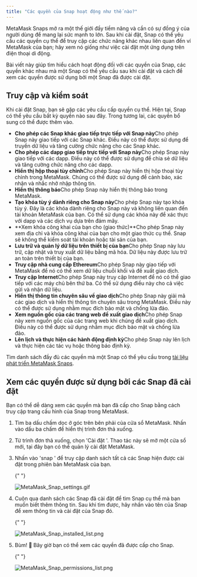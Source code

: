 ```yaml
---
title: "Các quyền của Snap hoạt động như thế nào?"
---
```


MetaMask Snaps mở ra một thế giới đầy tiềm năng và cần có sự đồng ý của người dùng để mang lại sức mạnh to lớn. Sau khi cài đặt, Snap có thể yêu cầu các quyền cụ thể để truy cập các chức năng khác nhau liên quan đến ví MetaMask của bạn; hãy xem nó giống như việc cài đặt một ứng dụng trên điện thoại di động.

Bài viết này giúp tìm hiểu cách hoạt động đối với các quyền của Snap, các quyền khác nhau mà một Snap có thể yêu cầu sau khi cài đặt và cách để xem các quyền được sử dụng bởi một Snap đã được cài đặt.

## Truy cập và kiểm soát

Khi cài đặt Snap, bạn sẽ gặp các yêu cầu cấp quyền cụ thể. Hiện tại, Snap có thể yêu cầu bất kỳ quyền nào sau đây. Trong tương lai, các quyền bổ sung có thể được thêm vào.

- **Cho phép các Snap khác giao tiếp trực tiếp với Snap này**Cho phép Snap này giao tiếp với các Snap khác. Điều này có thể được sử dụng để truyền dữ liệu và tăng cường chức năng cho các Snap khác.
- **Cho phép các dapp giao tiếp trực tiếp với Snap này**Cho phép Snap này giao tiếp với các dapp. Điều này có thể được sử dụng để chia sẻ dữ liệu và tăng cường chức năng cho các dapp.
- **Hiển thị hộp thoại tùy chỉnh**Cho phép Snap này hiển thị hộp thoại tùy chỉnh trong MetaMask. Chúng có thể được sử dụng để cảnh báo, xác nhận và nhắc nhở nhập thông tin.
- **Hiển thị thông báo**Cho phép Snap này hiển thị thông báo trong MetaMask.
- **Tạo khóa tùy ý dành riêng cho Snap này**Cho phép Snap này tạo khóa tùy ý. Đây là các khóa dành riêng cho Snap này và không liên quan đến tài khoản MetaMask của bạn. Có thể sử dụng các khóa này để xác thực với dapp và các dịch vụ dựa trên đám mây.
- **Xem khóa công khai của bạn cho (giao thức)**Cho phép Snap này xem địa chỉ và khóa công khai của bạn cho một giao thức cụ thể. Snap sẽ không thể kiểm soát tài khoản hoặc tài sản của bạn.
- **Lưu trữ và quản lý dữ liệu trên thiết bị của bạn**Cho phép Snap này lưu trữ, cập nhật và truy xuất dữ liệu bằng mã hóa. Dữ liệu này được lưu trữ an toàn trên thiết bị của bạn.
- **Truy cập nhà cung cấp Ethereum**Cho phép Snap này giao tiếp với MetaMask để nó có thể xem dữ liệu chuỗi khối và đề xuất giao dịch.
- **Truy cập Internet**Cho phép Snap này truy cập Internet để nó có thể giao tiếp với các máy chủ bên thứ ba. Có thể sử dụng điều này cho cả việc gửi và nhận dữ liệu.
- **Hiển thị thông tin chuyên sâu về giao dịch**Cho phép Snap này giải mã các giao dịch và hiển thị thông tin chuyên sâu trong MetaMask. Điều này có thể được sử dụng nhằm mục đích bảo mật và chống lừa đảo.
- **Xem nguồn gốc của các trang web đề xuất giao dịch**Cho phép Snap này xem nguồn gốc của các trang web khi chúng đề xuất giao dịch. Điều này có thể được sử dụng nhằm mục đích bảo mật và chống lừa đảo.
- **Lên lịch và thực hiện các hành động định kỳ**Cho phép Snap này lên lịch và thực hiện các tác vụ hoặc thông báo định kỳ.

Tìm danh sách đầy đủ các quyền mà một Snap có thể yêu cầu trong [tài liệu phát triển MetaMask Snaps](https://docs.metamask.io/guide/snaps-rpc-api.html).

## Xem các quyền được sử dụng bởi các Snap đã cài đặt

Bạn có thể dễ dàng xem các quyền mà bạn đã cấp cho Snap bằng cách truy cập trang cấu hình của Snap trong MetaMask.

1. Tìm ba dấu chấm dọc ở góc trên bên phải của cửa sổ MetaMask. Nhấn vào dấu ba chấm để hiển thị trình đơn thả xuống.

2. Từ trình đơn thả xuống, chọn 'Cài đặt '. Thao tác này sẽ mở một cửa sổ mới, tại đây bạn có thể quản lý cài đặt MetaMask.

3. Nhấn vào 'snap ' để truy cập danh sách tất cả các Snap hiện được cài đặt trong phiên bản MetaMask của bạn.

   {" "}

   <div class="center-container">
     <div class="img-small">
       <img
         src={
           require("../../../../../img/metamask-snaps/how-do-snap-permissions-work/MetaMask_Snap_settings.gif")
             .default
         }
         alt="MetaMask_Snap_settings.gif"
       />
     </div>
   </div>

4. Cuộn qua danh sách các Snap đã cài đặt để tìm Snap cụ thể mà bạn muốn biết thêm thông tin. Sau khi tìm được, hãy nhấn vào tên của Snap để xem thông tin và cài đặt của Snap đó.

   {" "}

   <div class="center-container">
     <div class="img-small">
       <img
         src={
           require("../../../../../img/metamask-snaps/how-do-snap-permissions-work/MetaMask_Snap_installed_list.png")
             .default
         }
         alt="MetaMask_Snap_installed_list.png"
       />
     </div>
   </div>

5. Bùm! 🙌 Bây giờ bạn có thể xem các quyền đã được cấp cho Snap.

   {" "}

   <div class="center-container">
     <div class="img-small">
       <img
         src={
           require("../../../../../img/metamask-snaps/how-do-snap-permissions-work/MetaMask_Snap_permissions_list.png")
             .default
         }
         alt="MetaMask_Snap_permissions_list.png"
       />
     </div>
   </div>
